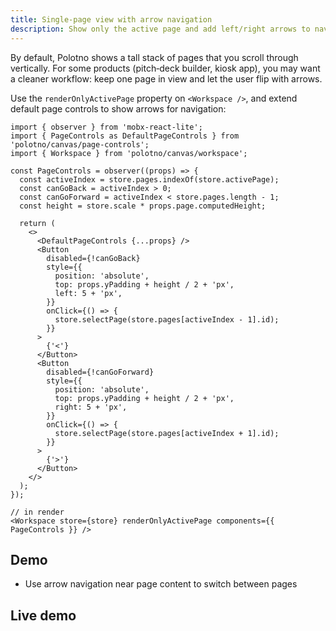 ```yaml
---
title: Single-page view with arrow navigation
description: Show only the active page and add left/right arrows to navigate
---
```


By default, Polotno shows a tall stack of pages that you scroll through vertically. For some products (pitch‑deck builder, kiosk app), you may want a cleaner workflow: keep one page in view and let the user flip with arrows.

Use the `renderOnlyActivePage` property on `<Workspace />`, and extend default page controls to show arrows for navigation:

```tsx
import { observer } from 'mobx-react-lite';
import { PageControls as DefaultPageControls } from 'polotno/canvas/page-controls';
import { Workspace } from 'polotno/canvas/workspace';

const PageControls = observer((props) => {
  const activeIndex = store.pages.indexOf(store.activePage);
  const canGoBack = activeIndex > 0;
  const canGoForward = activeIndex < store.pages.length - 1;
  const height = store.scale * props.page.computedHeight;

  return (
    <>
      <DefaultPageControls {...props} />
      <Button
        disabled={!canGoBack}
        style={{
          position: 'absolute',
          top: props.yPadding + height / 2 + 'px',
          left: 5 + 'px',
        }}
        onClick={() => {
          store.selectPage(store.pages[activeIndex - 1].id);
        }}
      >
        {'<'}
      </Button>
      <Button
        disabled={!canGoForward}
        style={{
          position: 'absolute',
          top: props.yPadding + height / 2 + 'px',
          right: 5 + 'px',
        }}
        onClick={() => {
          store.selectPage(store.pages[activeIndex + 1].id);
        }}
      >
        {'>'}
      </Button>
    </>
  );
});

// in render
<Workspace store={store} renderOnlyActivePage components={{ PageControls }} />
```

## Demo

- Use arrow navigation near page content to switch between pages

## Live demo

<Sandbox github="polotno-project/polotno-docs/tree/main/examples/polotno-pages-navigation" />


